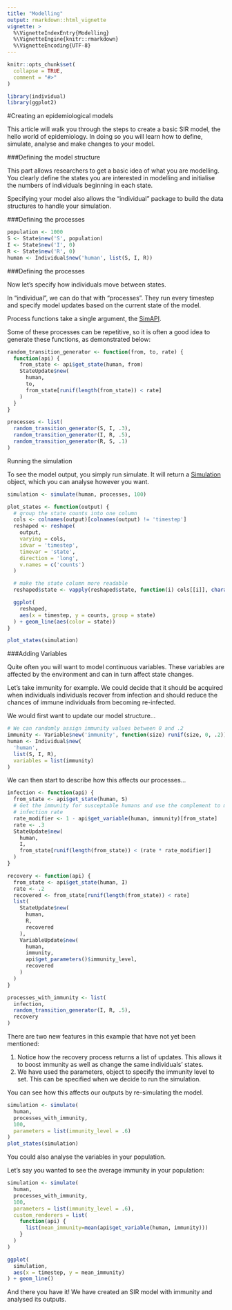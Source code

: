 ```yaml
---
title: "Modelling"
output: rmarkdown::html_vignette
vignette: >
  %\VignetteIndexEntry{Modelling}
  %\VignetteEngine{knitr::rmarkdown}
  %\VignetteEncoding{UTF-8}
---
```


```r
knitr::opts_chunk$set(
  collapse = TRUE,
  comment = "#>"
)
```

```r
library(individual)
library(ggplot2)
```

#Creating an epidemiological models

This article will walk you through the steps to create a basic SIR model, the
hello world of epidemiology. In doing so you will learn how to define, simulate,
analyse and make changes to your model.

###Defining the model structure

This part allows researchers to get a basic idea of what you are modelling. You
clearly define the states you are interested in modelling and initialise the
numbers of individuals beginning in each state.

Specifying your model also allows the “individual” package to build the data
structures to handle your simulation.

###Defining the processes

```r
population <- 1000
S <- State$new('S', population)
I <- State$new('I', 0)
R <- State$new('R', 0)
human <- Individual$new('human', list(S, I, R))
```

###Defining the processes

Now let's specify how individuals move between states.

In "individual", we can do that with "processes". They run every timestep and
specify model updates based on the current state of the model.

Process functions take a single argument, the [SimAPI](/reference/SimAPI.html').

Some of these processes can be repetitive, so it is often a good idea to
generate these functions, as demonstrated below:

```r
random_transition_generator <- function(from, to, rate) {
  function(api) {
    from_state <- api$get_state(human, from)
    StateUpdate$new(
      human,
      to,
      from_state[runif(length(from_state)) < rate]
    )
  }
}

processes <- list(
  random_transition_generator(S, I, .3),
  random_transition_generator(I, R, .5),
  random_transition_generator(R, S, .1)
)
```

Running the simulation

To see the model output, you simply run simulate. It will return a
[Simulation]('/reference/Simulation.html') object, which you can analyse
however you want.

```r
simulation <- simulate(human, processes, 100)

plot_states <- function(output) {
  # group the state counts into one column 
  cols <- colnames(output)[colnames(output) != 'timestep']
  reshaped <- reshape(
    output,
    varying = cols,
    idvar = 'timestep',
    timevar = 'state',
    direction = 'long',
    v.names = c('counts')
  )

  # make the state column more readable
  reshaped$state <- vapply(reshaped$state, function(i) cols[[i]], character(1))

  ggplot(
    reshaped,
    aes(x = timestep, y = counts, group = state)
  ) + geom_line(aes(color = state))
}

plot_states(simulation)
```

###Adding Variables

Quite often you will want to model continuous variables. These variables are
affected by the environment and can in turn affect state changes.

Let’s take immunity for example. We could decide that it should be acquired when
individuals individuals recover from infection and should reduce the chances of
immune individuals from becoming re-infected.

We would first want to update our model structure…

```r
# We can randomly assign immunity values between 0 and .2
immunity <- Variable$new('immunity', function(size) runif(size, 0, .2))
human <- Individual$new(
  'human',
  list(S, I, R),
  variables = list(immunity)
)
```
We can then start to describe how this affects our processes...

```r
infection <- function(api) {
  from_state <- api$get_state(human, S)
  # Get the immunity for susceptable humans and use the complement to modify the
  # infection rate
  rate_modifier <- 1 - api$get_variable(human, immunity)[from_state]
  rate <- .3
  StateUpdate$new(
    human,
    I,
    from_state[runif(length(from_state)) < (rate * rate_modifier)]
  )
}

recovery <- function(api) {
  from_state <- api$get_state(human, I)
  rate <- .2
  recovered <- from_state[runif(length(from_state)) < rate]
  list(
    StateUpdate$new(
      human,
      R,
      recovered
    ),
    VariableUpdate$new(
      human,
      immunity,
      api$get_parameters()$immunity_level,
      recovered
    )
  )
}

processes_with_immunity <- list(
  infection,
  random_transition_generator(I, R, .5),
  recovery
)
```

There are two new features in this example that have not yet been mentioned:

 1. Notice how the recovery process returns a list of updates. This allows it to
    boost immunity as well as change the same individuals’ states.
 2. We have used the parameters, object to specify the immunity level to set.
    This can be specified when we decide to run the simulation. 

You can see how this affects our outputs by re-simulating the model.

```r
simulation <- simulate(
  human,
  processes_with_immunity,
  100,
  parameters = list(immunity_level = .6)
)
plot_states(simulation)
```

You could also analyse the variables in your population.

Let’s say you wanted to see the average immunity in your population:

```r
simulation <- simulate(
  human,
  processes_with_immunity,
  100,
  parameters = list(immunity_level = .6),
  custom_renderers = list(
    function(api) {
      list(mean_immunity=mean(api$get_variable(human, immunity)))
    }
  )
)

ggplot(
  simulation,
  aes(x = timestep, y = mean_immunity)
) + geom_line()
```

And there you have it! We have created an SIR model with immunity and analysed
its outputs.
